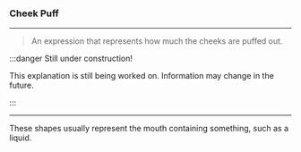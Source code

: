 ### Cheek Puff

***

> An expression that represents how much 
> the cheeks are puffed out.

:::danger Still under construction!

This explanation is still being worked on. 
Information may change in the future.

:::

***

These shapes usually represent the mouth containing 
something, such as a liquid.